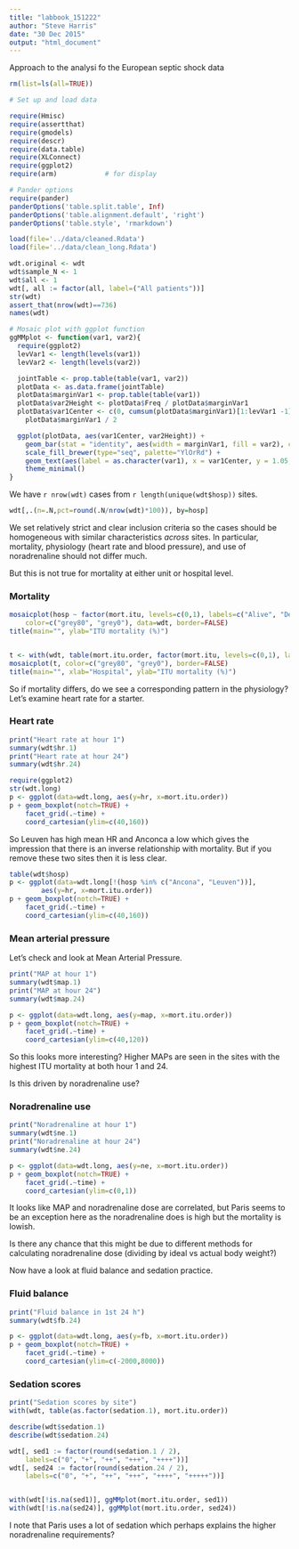 ```yaml
---
title: "labbook_151222"
author: "Steve Harris"
date: "30 Dec 2015"
output: "html_document"
---
```

Approach to the analysi fo the European septic shock data

```r

rm(list=ls(all=TRUE))

# Set up and load data

require(Hmisc)
require(assertthat)
require(gmodels)
require(descr)
require(data.table)
require(XLConnect)
require(ggplot2)
require(arm) 			# for display

# Pander options
require(pander)
panderOptions('table.split.table', Inf)
panderOptions('table.alignment.default', 'right')
panderOptions('table.style', 'rmarkdown')

load(file='../data/cleaned.Rdata')
load(file='../data/clean_long.Rdata')

wdt.original <- wdt
wdt$sample_N <- 1
wdt$all <- 1
wdt[, all := factor(all, label=("All patients"))]
str(wdt)
assert_that(nrow(wdt)==736)
names(wdt)

# Mosaic plot with ggplot function
ggMMplot <- function(var1, var2){
  require(ggplot2)
  levVar1 <- length(levels(var1))
  levVar2 <- length(levels(var2))

  jointTable <- prop.table(table(var1, var2))
  plotData <- as.data.frame(jointTable)
  plotData$marginVar1 <- prop.table(table(var1))
  plotData$var2Height <- plotData$Freq / plotData$marginVar1
  plotData$var1Center <- c(0, cumsum(plotData$marginVar1)[1:levVar1 -1]) +
    plotData$marginVar1 / 2

  ggplot(plotData, aes(var1Center, var2Height)) +
    geom_bar(stat = "identity", aes(width = marginVar1, fill = var2), col = "White") +
    scale_fill_brewer(type="seq", palette="YlOrRd") +
    geom_text(aes(label = as.character(var1), x = var1Center, y = 1.05, size=0.5)) +
    theme_minimal()
}


```

We have `r nrow(wdt)` cases from `r length(unique(wdt$hosp))` sites.

```r
wdt[,.(n=.N,pct=round(.N/nrow(wdt)*100)), by=hosp]
```

We set relatively strict and clear inclusion criteria so the cases should be homogeneous with similar characteristics _across_ sites. In particular, mortality, physiology (heart rate and blood pressure), and use of noradrenaline should not differ much.

But this is not true for mortality at either unit or hospital level.

### Mortality

```r
mosaicplot(hosp ~ factor(mort.itu, levels=c(0,1), labels=c("Alive", "Dead")),
	color=c("grey80", "grey0"), data=wdt, border=FALSE)
title(main="", ylab="ITU mortality (%)")


t <- with(wdt, table(mort.itu.order, factor(mort.itu, levels=c(0,1), labels=c("Alive", "Dead"))))
mosaicplot(t, color=c("grey80", "grey0"), border=FALSE)
title(main="", xlab="Hospital", ylab="ITU mortality (%)")
```

So if mortality differs, do we see a corresponding pattern in the physiology? Let's examine heart rate for a starter.

### Heart rate

```r
print("Heart rate at hour 1")
summary(wdt$hr.1)
print("Heart rate at hour 24")
summary(wdt$hr.24)

require(ggplot2)
str(wdt.long)
p <- ggplot(data=wdt.long, aes(y=hr, x=mort.itu.order))
p + geom_boxplot(notch=TRUE) +
	facet_grid(.~time) +
	coord_cartesian(ylim=c(40,160))
```

So Leuven has high mean HR and Anconca a low which gives the impression that there is an inverse relationship with mortality. But if you remove these two sites then it is less clear.


```r
table(wdt$hosp)
p <- ggplot(data=wdt.long[!(hosp %in% c("Ancona", "Leuven"))],
		aes(y=hr, x=mort.itu.order))
p + geom_boxplot(notch=TRUE) +
	facet_grid(.~time) +
	coord_cartesian(ylim=c(40,160))
```

### Mean arterial pressure

Let's check and look at Mean Arterial Pressure.

```r
print("MAP at hour 1")
summary(wdt$map.1)
print("MAP at hour 24")
summary(wdt$map.24)

p <- ggplot(data=wdt.long, aes(y=map, x=mort.itu.order))
p + geom_boxplot(notch=TRUE) +
	facet_grid(.~time) +
	coord_cartesian(ylim=c(40,120))
```

So this looks more interesting? Higher MAPs are seen in the sites with the highest ITU mortality at both hour 1 and 24.

Is this driven by noradrenaline use?

### Noradrenaline use

```r
print("Noradrenaline at hour 1")
summary(wdt$ne.1)
print("Noradrenaline at hour 24")
summary(wdt$ne.24)

p <- ggplot(data=wdt.long, aes(y=ne, x=mort.itu.order))
p + geom_boxplot(notch=TRUE) +
	facet_grid(.~time) +
	coord_cartesian(ylim=c(0,1))
```

It looks like MAP and noradrenaline dose are correlated, but Paris seems to be an exception here as the noradrenaline does is high but the mortality is lowish.

Is there any chance that this might be due to different methods for calculating noradrenaline dose (dividing by ideal vs actual body weight?)

Now have a look at fluid balance and sedation practice.

### Fluid balance

```r
print("Fluid balance in 1st 24 h")
summary(wdt$fb.24)

p <- ggplot(data=wdt.long, aes(y=fb, x=mort.itu.order))
p + geom_boxplot(notch=TRUE) +
	facet_grid(.~time) +
	coord_cartesian(ylim=c(-2000,8000))
```

### Sedation scores

```r
print("Sedation scores by site")
with(wdt, table(as.factor(sedation.1), mort.itu.order))

describe(wdt$sedation.1)
describe(wdt$sedation.24)

wdt[, sed1 := factor(round(sedation.1 / 2),
	labels=c("0", "+", "++", "+++", "++++"))]
wdt[, sed24 := factor(round(sedation.24 / 2),
	labels=c("0", "+", "++", "+++", "++++", "+++++"))]


with(wdt[!is.na(sed1)], ggMMplot(mort.itu.order, sed1))
with(wdt[!is.na(sed24)], ggMMplot(mort.itu.order, sed24))

```

I note that Paris uses a lot of sedation which perhaps explains the higher noradrenaline requirements?
